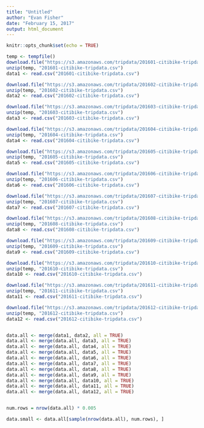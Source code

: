 ---
title: "Untitled"
author: "Evan Fisher"
date: "February 15, 2017"
output: html_document
---

```{r setup, include=FALSE}
knitr::opts_chunk$set(echo = TRUE)
```





```{r}

temp <- tempfile()
download.file("https://s3.amazonaws.com/tripdata/201601-citibike-tripdata.zip",temp, mode="wb")
unzip(temp, "201601-citibike-tripdata.csv")
data1 <- read.csv("201601-citibike-tripdata.csv")

download.file("https://s3.amazonaws.com/tripdata/201602-citibike-tripdata.zip",temp, mode="wb")
unzip(temp, "201602-citibike-tripdata.csv")
data2 <- read.csv("201602-citibike-tripdata.csv")

download.file("https://s3.amazonaws.com/tripdata/201603-citibike-tripdata.zip",temp, mode="wb")
unzip(temp, "201603-citibike-tripdata.csv")
data3 <- read.csv("201603-citibike-tripdata.csv")

download.file("https://s3.amazonaws.com/tripdata/201604-citibike-tripdata.zip",temp, mode="wb")
unzip(temp, "201604-citibike-tripdata.csv")
data4 <- read.csv("201604-citibike-tripdata.csv")

download.file("https://s3.amazonaws.com/tripdata/201605-citibike-tripdata.zip",temp, mode="wb")
unzip(temp, "201605-citibike-tripdata.csv")
data5 <- read.csv("201605-citibike-tripdata.csv")

download.file("https://s3.amazonaws.com/tripdata/201606-citibike-tripdata.zip",temp, mode="wb")
unzip(temp, "201606-citibike-tripdata.csv")
data6 <- read.csv("201606-citibike-tripdata.csv")

download.file("https://s3.amazonaws.com/tripdata/201607-citibike-tripdata.zip",temp, mode="wb")
unzip(temp, "201607-citibike-tripdata.csv")
data7 <- read.csv("201607-citibike-tripdata.csv")

download.file("https://s3.amazonaws.com/tripdata/201608-citibike-tripdata.zip",temp, mode="wb")
unzip(temp, "201608-citibike-tripdata.csv")
data8 <- read.csv("201608-citibike-tripdata.csv")

download.file("https://s3.amazonaws.com/tripdata/201609-citibike-tripdata.zip",temp, mode="wb")
unzip(temp, "201609-citibike-tripdata.csv")
data9 <- read.csv("201609-citibike-tripdata.csv")

download.file("https://s3.amazonaws.com/tripdata/201610-citibike-tripdata.zip",temp, mode="wb")
unzip(temp, "201610-citibike-tripdata.csv")
data10 <- read.csv("201610-citibike-tripdata.csv")

download.file("https://s3.amazonaws.com/tripdata/201611-citibike-tripdata.zip",temp, mode="wb")
unzip(temp, "201611-citibike-tripdata.csv")
data11 <- read.csv("201611-citibike-tripdata.csv")

download.file("https://s3.amazonaws.com/tripdata/201612-citibike-tripdata.zip",temp, mode="wb")
unzip(temp, "201612-citibike-tripdata.csv")
data12 <- read.csv("201612-citibike-tripdata.csv")


data.all <- merge(data1, data2, all = TRUE)
data.all <- merge(data.all, data3, all = TRUE)
data.all <- merge(data.all, data4, all = TRUE)
data.all <- merge(data.all, data5, all = TRUE)
data.all <- merge(data.all, data6, all = TRUE)
data.all <- merge(data.all, data7, all = TRUE)
data.all <- merge(data.all, data8, all = TRUE)
data.all <- merge(data.all, data9, all = TRUE)
data.all <- merge(data.all, data10, all = TRUE)
data.all <- merge(data.all, data11, all = TRUE)
data.all <- merge(data.all, data12, all = TRUE)


num.rows = nrow(data.all) * 0.005

data.small <- data.all[sample(nrow(data.all), num.rows), ]


```



